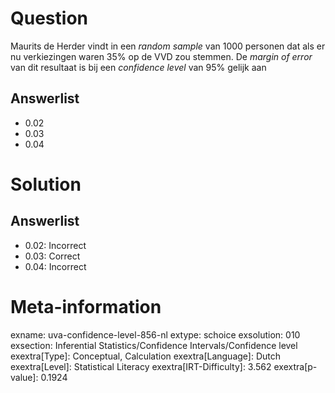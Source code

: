 Question
========

Maurits de Herder vindt in een *random sample* van 1000 personen dat als
er nu verkiezingen waren 35% op de VVD zou stemmen. De *margin of error*
van dit resultaat is bij een *confidence level* van 95% gelijk aan

Answerlist
----------

* 0.02
* 0.03
* 0.04

Solution
========

Answerlist
----------

* 0.02: Incorrect
* 0.03: Correct
* 0.04: Incorrect

Meta-information
================
exname: uva-confidence-level-856-nl
extype: schoice
exsolution: 010
exsection: Inferential Statistics/Confidence Intervals/Confidence level
exextra[Type]: Conceptual, Calculation
exextra[Language]: Dutch
exextra[Level]: Statistical Literacy
exextra[IRT-Difficulty]: 3.562
exextra[p-value]: 0.1924
